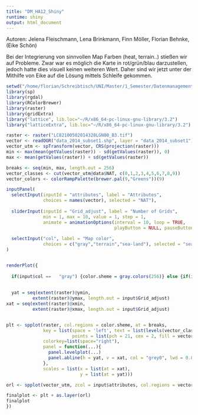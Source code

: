 ```yaml
---
title: "DM_HA12_Shiny"
runtime: shiny
output: html_document
---
```

Autoren: Jelena Fleischmann, Lena Brinkmann, Finn Möller, Florian Behnke, (Eike Schön)

Bei der Integrierung von sinnvollen Map Farben (heat, terrain..) stießen wir auf Probleme. Zwar war es möglich die Karte in rot/grün/blau darzustellen, jedoch hatte dies visuell keinen weiteren Wert. Daher sind wir jetzt unter der Mithilfe von Eike auf die Lösung mittels Schleife gekommen.

```r
setwd("/home/florian/Schreibtisch/UNI/Master/1_Semester/Datenmanagement/Basisdaten/Fogo")
library(sp)
library(rgdal)
library(RColorBrewer)
library(raster)
library(gridExtra)
library("lattice", lib.loc="~/R/x86_64-pc-linux-gnu-library/3.2")
library("latticeExtra", lib.loc="~/R/x86_64-pc-linux-gnu-library/3.2")

raster <- raster("LC82100502014328LGN00_B3.tif")
vector <- readOGR("data_2014_subset1.shp", layer = "data_2014_subset1")
vector_utm <- spTransform(vector, CRS(projection(raster)))
min <- max(mean(getValues(raster)) - sd(getValues(raster)), 0)
max <- mean(getValues(raster)) + sd(getValues(raster))

breaks <- seq(min, max, length.out = 256)
vector_classes <- cut(vector_utm@data$NAT, c(0,1,2,3,4,5,6,7,8,9))
vector_colors <- colorRampPalette(brewer.pal(9,"Greens"))(9)

inputPanel(
  selectInput(inputId = "attributes", label = "Attributes",
              choices = names(vector), selected = "NAT"),
  
  sliderInput(inputId = "Grid_adjust", label = "Number of Grids",
              min = 1, max = 10, value = 1, step = 1,
              animate = animationOptions(interval = 10, loop = TRUE, 
                                         playButton = NULL, pauseButton = NULL)),
  
  selectInput("col", label = "Map color",
              choices = c("gray","terrain","sea-land"), selected = "sea-land")
)


renderPlot({
  
  if(input$col ==   "gray") {color.sheme = gray.colors(256)} else {if(input$col == "terrain"){color.sheme = terrain.colors(256)} else {color.sheme = topo.colors(256)}}
  
  
  yat = seq(extent(raster)@ymin, 
          extent(raster)@ymax, length.out = input$Grid_adjust)
xat = seq(extent(raster)@xmin, 
          extent(raster)@xmax, length.out = input$Grid_adjust)


plt <- spplot(raster, col.regions = color.sheme, at = breaks,
              key = list(space = 'left', text = list(levels(vector_classes)), 
                         points = list(pch = 21, cex = 2, fill = vector_colors)),
              colorkey=list(space="right"),
              panel = function(...){
                panel.levelplot(...)
                panel.abline(h = yat, v = xat, col = "grey0", lwd = 0.8, lty = 3) 
              },
              scales = list(x = list(at = xat),
                            y = list(at = yat)))

orl <- spplot(vector_utm, zcol = input$attributes, col.regions = vector_colors)

finalplot <- plt + as.layer(orl)
finalplot
})
```

